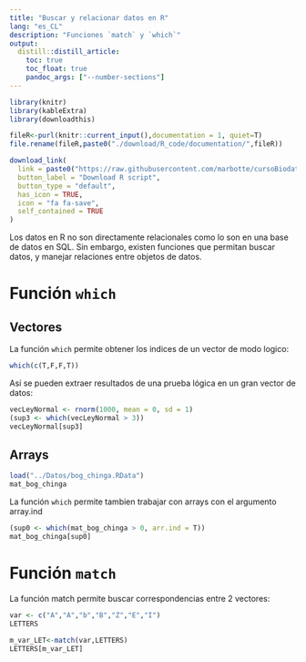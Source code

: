 ```yaml
---
title: "Buscar y relacionar datos en R"
lang: "es_CL"
description: "Funciones `match` y `which`"
output:
  distill::distill_article:
    toc: true
    toc_float: true
    pandoc_args: ["--number-sections"]
---
```


```r
library(knitr)
library(kableExtra)
library(downloadthis)
```



```r
fileR<-purl(knitr::current_input(),documentation = 1, quiet=T)
file.rename(fileR,paste0("./download/R_code/documentation/",fileR))
```



```r
download_link(
  link = paste0("https://raw.githubusercontent.com/marbotte/cursoBiodata/master/download/R_code/documentation/",fileR),
  button_label = "Download R script",
  button_type = "default",
  has_icon = TRUE,
  icon = "fa fa-save",
  self_contained = TRUE
)  
```

Los datos en R no son directamente relacionales como lo son en una base de datos en SQL.
Sin embargo, existen funciones que permitan buscar datos, y manejar relaciones entre objetos de datos.

# Función `which`
## Vectores

La función `which` permite obtener los indices de un vector de modo logico:

```r
which(c(T,F,F,T))
```

Así se pueden extraer resultados de una prueba lógica en un gran vector de datos:

```r
vecLeyNormal <- rnorm(1000, mean = 0, sd = 1)
(sup3 <- which(vecLeyNormal > 3))
vecLeyNormal[sup3]
```

## Arrays

```r
load("../Datos/bog_chinga.RData")
mat_bog_chinga
```

La función `which` permite tambien trabajar con arrays con el argumento array.ind

```r
(sup0 <- which(mat_bog_chinga > 0, arr.ind = T))
mat_bog_chinga[sup0]
```


# Función `match`

La función match permite buscar correspondencias entre 2 vectores:

```r
var <- c("A","A","b","B","Z","E","I")
LETTERS

m_var_LET<-match(var,LETTERS)
LETTERS[m_var_LET]
```



